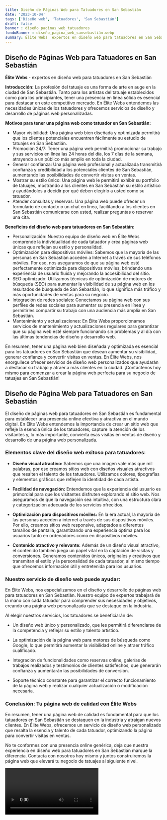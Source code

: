 ```yaml
---
title: Diseño de Páginas Web para Tatuadores en San Sebastián
date: '2023-10-04'
tags: ['Diseño web', 'Tatuadores', 'San Sebastián']
draft: false
banner : diseño_paginas_web_tatuadores
fondoBanner : diseño_pagina_web_sansebastián.webp
summary: Élite Webs  expertos en diseño web para tatuadores en San Sebastián
---
```


## Diseño de Páginas Web para Tatuadores en San Sebastián

**Élite Webs** - expertos en diseño web para tatuadores en San Sebastián

**Introducción:**
La profesión del tatuaje es una forma de arte en auge en la ciudad de San Sebastián. Tanto para los artistas del tatuaje establecidos como para los principiantes, tener una presencia en línea sólida es esencial para destacar en este competitivo mercado. En Élite Webs entendemos las necesidades únicas de los tatuadores y ofrecemos servicios de diseño y desarrollo de páginas web personalizadas. 

**Motivos para tener una página web como tatuador en San Sebastián:**
* Mayor visibilidad: Una página web bien diseñada y optimizada permitirá que los clientes potenciales encuentren fácilmente su estudio de tatuajes en San Sebastián.
* Promoción 24/7: Tener una página web permitirá promocionar su trabajo y sus servicios en línea las 24 horas del día, los 7 días de la semana, atrayendo a un público más amplio en toda la ciudad.
* Generar confianza: Una página web profesional y actualizada transmitirá confianza y credibilidad a los potenciales clientes de San Sebastián, aumentando las posibilidades de convertir visitas en ventas.
* Mostrar su estilo único: Una página web le permitirá exhibir su portfolio de tatuajes, mostrando a los clientes en San Sebastián su estilo artístico y ayudándoles a decidir por qué deben elegirlo a usted como su tatuador.
* Atender consultas y reservas: Una página web puede ofrecer un formulario de contacto o un chat en línea, facilitando a los clientes en San Sebastián comunicarse con usted, realizar preguntas o reservar una cita.

**Beneficios del diseño web para tatuadores en San Sebastián:**
* Personalización: Nuestro equipo de diseño web en Élite Webs comprende la individualidad de cada tatuador y crea páginas web únicas que reflejan su estilo y personalidad.
* Optimización para dispositivos móviles: Sabemos que la mayoría de las personas en San Sebastián acceden a Internet a través de sus teléfonos móviles. Por eso, nos aseguramos de que su página web esté perfectamente optimizada para dispositivos móviles, brindando una experiencia de usuario fluida y mejorando la accesibilidad del sitio.
* SEO optimizado: Utilizamos técnicas de optimización de motores de búsqueda (SEO) para aumentar la visibilidad de su página web en los resultados de búsqueda de San Sebastián, lo que significa más tráfico y más oportunidades de ventas para su negocio.
* Integración de redes sociales: Conectamos su página web con sus perfiles de redes sociales para aumentar su presencia en línea y permitirles compartir su trabajo con una audiencia más amplia en San Sebastián.
* Mantenimiento y actualizaciones: En Élite Webs proporcionamos servicios de mantenimiento y actualizaciones regulares para garantizar que su página web esté siempre funcionando sin problemas y al día con las últimas tendencias de diseño y desarrollo web.

En resumen, tener una página web bien diseñada y optimizada es esencial para los tatuadores en San Sebastián que desean aumentar su visibilidad, generar confianza y convertir visitas en ventas. En Élite Webs, nos enorgullece ofrecer servicios de diseño web personalizados que ayudarán a destacar su trabajo y atraer a más clientes en la ciudad. ¡Contáctenos hoy mismo para comenzar a crear la página web perfecta para su negocio de tatuajes en San Sebastián!

<GifSeo />

<Cta />

## Diseño de Página Web para Tatuadores en San Sebastián

El diseño de páginas web para tatuadores en San Sebastián es fundamental para establecer una presencia online efectiva y atractiva en el mundo digital. En Élite Webs entendemos la importancia de crear un sitio web que refleje la esencia única de los tatuadores, capture la atención de los visitantes y, lo más importante, convierta esas visitas en ventas de diseño y desarrollo de una página web personalizada.

### Elementos clave del diseño web exitoso para tatuadores:

- **Diseño visual atractivo:** Sabemos que una imagen vale más que mil palabras, por eso creamos sitios web con diseños visuales atractivos que resalten el talento de los tatuadores. Utilizamos colores, tipografías y elementos gráficos que reflejen la identidad de cada artista.

- **Facilidad de navegación:** Entendemos que la experiencia del usuario es primordial para que los visitantes disfruten explorando el sitio web. Nos aseguramos de que la navegación sea intuitiva, con una estructura clara y categorización adecuada de los servicios ofrecidos.

- **Optimización para dispositivos móviles:** En la era actual, la mayoría de las personas acceden a internet a través de sus dispositivos móviles. Por ello, creamos sitios web responsive, adaptados a diferentes tamaños de pantalla, garantizando una experiencia óptima para los usuarios tanto en ordenadores como en dispositivos móviles.

- **Contenido atractivo y relevante:** Además de un diseño visual atractivo, el contenido también juega un papel vital en la captación de visitas y conversiones. Generamos contenidos únicos, originales y creativos que transmitan el estilo y la personalidad de cada tatuador, al mismo tiempo que ofrecemos información útil y entretenida para los usuarios.

### Nuestro servicio de diseño web puede ayudar:

En Élite Webs, nos especializamos en el diseño y desarrollo de páginas web para tatuadores en San Sebastián. Nuestro equipo de expertos trabajará de la mano con cada tatuador para comprender sus necesidades y objetivos, creando una página web personalizada que se destaque en la industria.

Al elegir nuestros servicios, los tatuadores se beneficiarán de:

- Un diseño web único y personalizado, que les permitirá diferenciarse de la competencia y reflejar su estilo y talento artístico.

- La optimización de la página web para motores de búsqueda como Google, lo que permitirá aumentar la visibilidad online y atraer tráfico cualificado.

- Integración de funcionalidades como reservas online, galerías de trabajos realizados y testimonios de clientes satisfechos, que generarán confianza y aumentarán las posibilidades de conversión.

- Soporte técnico constante para garantizar el correcto funcionamiento de la página web y realizar cualquier actualización o modificación necesaria.

### Conclusión: Tu página web de calidad con Élite Webs

En resumen, tener una página web de calidad es fundamental para que los tatuadores en San Sebastián se destaquen en la industria y atraigan nuevos clientes. En Élite Webs, ofrecemos un servicio de diseño web personalizado que resalta la esencia y talento de cada tatuador, optimizando la página para convertir visitas en ventas.

No te conformes con una presencia online genérica, deja que nuestra experiencia en diseño web para tatuadores en San Sebastián marque la diferencia. Contacta con nosotros hoy mismo y juntos construiremos la página web que elevará tu negocio de tatuajes al siguiente nivel.

<Video />

<CtaBot job='Tatuadores' city='San Sebastián'/>

<Gmaps query='San Sebastián+españa+maps' />
